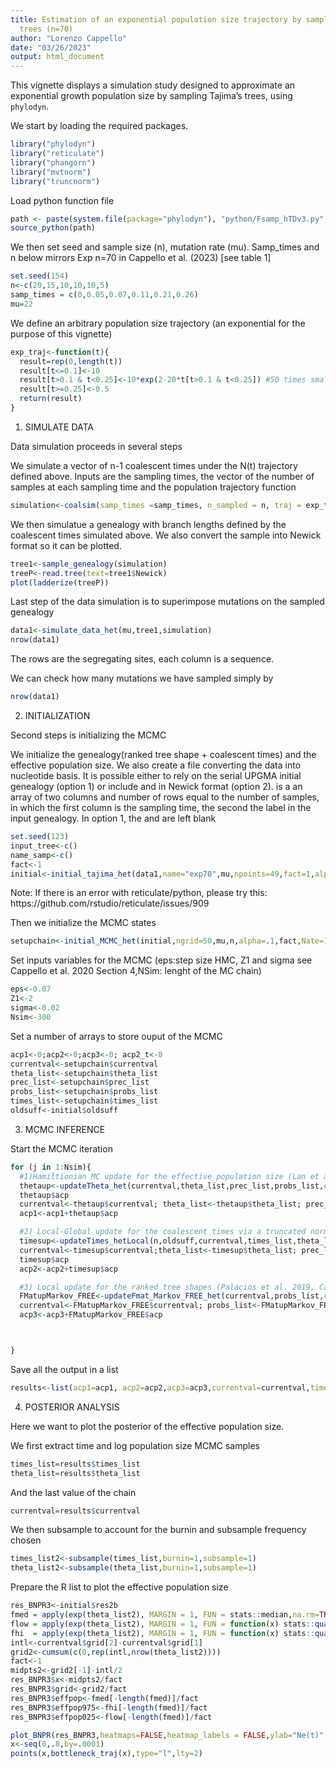 ```yaml
---
title: Estimation of an exponential population size trajectory by sampling Tajima’s
  trees (n=70)
author: "Lorenzo Cappello"
date: "03/26/2023"
output: html_document
---
```


This vignette displays a simulation study designed to approximate an exponential growth population size by sampling Tajima's trees, using `phylodyn`.

We start by loading the required packages.

```r
library("phylodyn")
library("reticulate")
library("phangorn")
library("mvtnorm")
library("truncnorm")
```

Load python function file
```r
path <- paste(system.file(package="phylodyn"), "python/Fsamp_hTDv3.py", sep="/")
source_python(path)
```

We then set seed and sample size (n), mutation rate (mu). Samp_times and n below mirrors Exp n=70 in Cappello et al. (2023) [see table 1]
```r
set.seed(154)
n<-c(20,15,10,10,10,5)
samp_times = c(0,0.05,0.07,0.11,0.21,0.26)
mu=22
```


We define an arbitrary population size trajectory (an exponential for the purpose of this vignette)
```r
exp_traj<-function(t){
  result=rep(0,length(t))
  result[t<=0.1]<-10
  result[t>0.1 & t<0.25]<-10*exp(2-20*t[t>0.1 & t<0.25]) #50 times smaller
  result[t>=0.25]<-0.5
  return(result)
}
```

1) SIMULATE DATA

Data simulation proceeds in several steps

We simulate a vector of n-1 coalescent times under the N(t) trajectory defined above. Inputs are the sampling times, the vector of the number of samples at each sampling time and the population trajectory function
```r
simulation<-coalsim(samp_times =samp_times, n_sampled = n, traj = exp_traj)
```

We then simulatue a genealogy with branch lengths defined by the coalescent times simulated above. We also convert the sample into Newick format so it can be plotted. 
```r
tree1<-sample_genealogy(simulation)
treeP<-read.tree(text=tree1$Newick)
plot(ladderize(treeP))
```


Last step of the data simulation is to superimpose mutations on the sampled genealogy
```r
data1<-simulate_data_het(mu,tree1,simulation)
nrow(data1)
```
The rows are the segregating sites, each column is a sequence. 

We can check how many mutations we have sampled simply by 
```r
nrow(data1)
```

2) INITIALIZATION

Second steps is initializing the MCMC

We initialize the genealogy(ranked tree shape + coalescent times) and the effective population size.
We also create a file converting the data into nucleotide basis. 
It is possible either to rely on the serial UPGMA initial genealogy (option 1) or include and \texttt{input_tree} in Newick format (option 2). \texttt{name_samp} is a an array of two columns and number of rows equal to the number of samples, in which the first column is the sampling time, the second the label in the input genealogy. In option 1, the \texttt{input_tree} and \texttt{name_samp} are left blank
```r
set.seed(123)
input_tree<-c()
name_samp<-c()
fact<-1
initial<-initial_tajima_het(data1,name="exp70",mu,npoints=49,fact=1,alpha=0.2,samp_times,n,input_tree,name_samp)
```
Note: If there is an error with reticulate/python, please try this: 
https://github.com/rstudio/reticulate/issues/909

Then we initialize the MCMC states
```r
setupchain<-initial_MCMC_het(initial,ngrid=50,mu,n,alpha=.1,fact,Nate=100,initial$times,samp_times)
```

Set inputs variables for the MCMC (eps:step size HMC, Z1 and sigma see Cappello et al. 2020 Section 4,NSim: lenght of the MC chain)
```r
eps<-0.07
Z1<-2
sigma<-0.02
Nsim<-300
```

Set a number of arrays to store ouput of the MCMC
```r
acp1<-0;acp2<-0;acp3<-0; acp2_t<-0
currentval<-setupchain$currentval
theta_list<-setupchain$theta_list
prec_list<-setupchain$prec_list
probs_list<-setupchain$probs_list
times_list<-setupchain$times_list
oldsuff<-initial$oldsuff
```

3) MCMC INFERENCE


Start the MCMC iteration



```r
for (j in 1:Nsim){
  #1)Hamiltionian MC update for the effective population size (Lan et al. 2015)
  thetaup<-updateTheta_het(currentval,theta_list,prec_list,probs_list,const=1,1,nsites=mu,eps)
  thetaup$acp
  currentval<-thetaup$currentval; theta_list<-thetaup$theta_list; prec_list<-thetaup$prec_list; probs_list<-thetaup$probs_list
  acp1<-acp1+thetaup$acp

  #2) Local-Global update for the coalescent times via a truncated normal (Cappello et al. 2020)
  timesup<-updateTimes_hetLocal(n,oldsuff,currentval,times_list,theta_list,prec_list,probs_list,const=1,samp_times,Z1,sigma)
  currentval<-timesup$currentval;theta_list<-timesup$theta_list; prec_list<-timesup$prec_list; probs_list<-timesup$probs_list; times_list<-timesup$times_list
  timesup$acp
  acp2<-acp2+timesup$acp

  #3) Local update for the ranked tree shapes (Palacios et al. 2019, Cappello et al. 2020)
  FMatupMarkov_FREE<-updateFmat_Markov_FREE_het(currentval,probs_list,const=1,oldsuff,n)
  currentval<-FMatupMarkov_FREE$currentval; probs_list<-FMatupMarkov_FREE$probs_list;
  acp3<-acp3+FMatupMarkov_FREE$acp



}
```

Save all the output in a list 
```r
results<-list(acp1=acp1, acp2=acp2,acp3=acp3,currentval=currentval,times_list=times_list,probs_list=probs_list,theta_list=theta_list,prec_list=prec_list)
```

4) POSTERIOR ANALYSIS

Here we want to plot the posterior of the effective population size. 

We first extract time and log population size MCMC samples

```r
times_list=results$times_list
theta_list=results$theta_list
```

And the last value of the chain

```r
currentval=results$currentval
```

We then subsample to account for the burnin and subsample frequency chosen 
```r
times_list2<-subsample(times_list,burnin=1,subsample=1)
theta_list2<-subsample(theta_list,burnin=1,subsample=1)
```

Prepare the R list to plot the effective population size
```r
res_BNPR3<-initial$res2b
fmed = apply(exp(theta_list2), MARGIN = 1, FUN = stats::median,na.rm=TRUE)
flow = apply(exp(theta_list2), MARGIN = 1, FUN = function(x) stats::quantile(x, .025, na.rm=TRUE) )
fhi  = apply(exp(theta_list2), MARGIN = 1, FUN = function(x) stats::quantile(x, .975, na.rm=TRUE))
intl<-currentval$grid[2]-currentval$grid[1]
grid2<-cumsum(c(0,rep(intl,nrow(theta_list2))))
fact<-1
midpts2<-grid2[-1]-intl/2
res_BNPR3$x<-midpts2/fact
res_BNPR3$grid<-grid2/fact
res_BNPR3$effpop<-fmed[-length(fmed)]/fact
res_BNPR3$effpop975<-fhi[-length(fmed)]/fact
res_BNPR3$effpop025<-flow[-length(fmed)]/fact
```

```r
plot_BNPR(res_BNPR3,heatmaps=FALSE,heatmap_labels = FALSE,ylab="Ne(t)",main="(A) Ne(t) BESTT",xlim=c(.67,0),ylim=c(.001,1000))
x<-seq(0,.8,by=.0001)
points(x,bottleneck_traj(x),type="l",lty=2)
```
